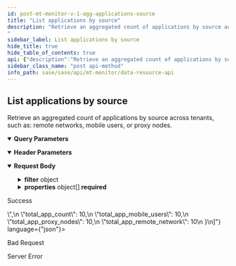 ```yaml
---
id: post-mt-monitor-v-1-agg-applications-source
title: "List applications by source"
description: "Retrieve an aggregated count of applications by source across tenants, such as: remote networks, mobile users, or proxy nodes.                   
"
sidebar_label: List applications by source
hide_title: true
hide_table_of_contents: true
api: {"description":"Retrieve an aggregated count of applications by source across tenants, such as: remote networks, mobile users, or proxy nodes.                   \n","operationId":"post-mt-monitor-v1-agg-applications-source","parameters":[{"description":"Must be `tenant`. Using the query parameter returns all the aggregated responses for the current parent tenant and its child tenants. If not used, the results for just the current tenant are returned. \n","in":"query","name":"agg_by","schema":{"type":"string"}},{"description":"Must be one of the following: `de`, `americas`, `europe`, `uk`, `sg`, `ca`, `jp`, `au`, `in`. Returns details from the Cortex Data Lake (CDL) region specified.  \n","in":"header","name":"X-PANW-Region","schema":{"type":"string"}}],"requestBody":{"content":{"application/json":{"examples":{"Risky Application Count by Source":{"value":{"filter":{"operator":"AND","rules":[{"rule":"app_risky"},{"operator":"last_n_days","property":"event_time","values":[7]}]},"properties":[{"property":"total_app_count"},{"property":"total_app_remote_network"},{"property":"total_app_mobile_users"},{"property":"total_app_proxy_nodes"}]}},"Risky Application Count by Source per Tenant":{"value":{"filter":{"operator":"AND","rules":[{"rule":"app_risky"},{"operator":"last_n_days","property":"event_time","values":[7]}]},"properties":[{"property":"sub_tenant_id"},{"property":"total_app_count"},{"property":"total_app_remote_network"},{"property":"total_app_mobile_users"},{"property":"total_app_proxy_nodes"}]}}},"schema":{"properties":{"filter":{"allOf":[{"description":"Applications by source filter. Consists of a required operator and an array of rules objects. \n","properties":{"operator":{"description":"Must be `AND`. \n","type":"string"},"rules":{"anyOf":[{"description":"Applications by source rule.  \n","properties":{"rule":{"description":"Rule name that is set to one of the example values. See See [AppSrcRule](/sase/docs/filters#appsrcrule)\n","example":"app_risky","type":"string"}},"type":"object"},{"properties":{"operator":{"description":"Filter operator that is one of the example values and is run on the property field","example":"gt, lt, last_n_minutes, last_n_hours, last_n_days","type":"string"},"property":{"description":"Filter property field that is one of the example values","example":"event_time, update_time, updated_time","type":"string"},"values":{"description":"Filter property value","example":"minute, hour or day counts if property is event_time","items":{"type":"string"},"type":"array"}},"type":"object"}],"description":"See [AppSrcRule](/sase/docs/filters#appsrcrule) and [TimeFilter](/sase/docs/filters#timefilter).\n","items":{"type":"object"},"type":"array"}},"required":["operator"],"type":"object"},{"description":"filter json object"}]},"properties":{"description":"List of property json objects","items":{"description":"Property field name.  \n","properties":{"alias":{"type":"string"},"property":{"description":"Property fields will be returned in the API response. See [AppSrcProperty](/sase/docs/filters#appsrcproperty)\n","example":"sub_tenant_id, total_app_count, total_app_remote_network, total_app_mobile_users,total_app_proxy_nodes","type":"string"}},"type":"object"},"type":"array"}},"required":["properties","filter"],"type":"object"}}}},"responses":{"200":{"content":{"application/json":{"examples":{"Risky Application Count by Source":{"value":[{"total_app_count":10,"total_app_mobile_users":10,"total_app_proxy_nodes":10,"total_app_remote_network":10}]},"Risky Application Count by Source per Tenant":{"value":[{"sub_tenant_id":"<sub_tenant_id>","total_app_count":10,"total_app_mobile_users":10,"total_app_proxy_nodes":10,"total_app_remote_network":10}]}}}},"description":"Success"},"400":{"description":"Bad Request"},"500":{"description":"Server Error"}},"security":[{"Bearer":[]}],"tags":["DataResources"],"method":"post","path":"/mt/monitor/v1/agg/applications/source","servers":[{"url":"https://api.sase.paloaltonetworks.com"}],"securitySchemes":{"Bearer":{"scheme":"bearer","type":"http"}},"jsonRequestBodyExample":{"filter":{"operator":"string","rules":{"rule":"app_risky"}},"properties":[{"alias":"string","property":"sub_tenant_id, total_app_count, total_app_remote_network, total_app_mobile_users,total_app_proxy_nodes"}]},"info":{"contact":{},"description":"Use the Data Resource API for retrieving aggregated summaries and counts across tenants for threats, alerts, risky applications, URLs, and upgrades.\n","title":"Data Resource API","version":"1.0"},"postman":{"name":"List applications by source","description":{"content":"Retrieve an aggregated count of applications by source across tenants, such as: remote networks, mobile users, or proxy nodes.                   \n","type":"text/plain"},"url":{"path":["mt","monitor","v1","agg","applications","source"],"host":["{{baseUrl}}"],"query":[{"disabled":false,"description":{"content":"Must be `tenant`. Using the query parameter returns all the aggregated responses for the current parent tenant and its child tenants. If not used, the results for just the current tenant are returned. \n","type":"text/plain"},"key":"agg_by","value":""}],"variable":[]},"header":[{"disabled":false,"description":{"content":"Must be one of the following: `de`, `americas`, `europe`, `uk`, `sg`, `ca`, `jp`, `au`, `in`. Returns details from the Cortex Data Lake (CDL) region specified.  \n","type":"text/plain"},"key":"X-PANW-Region","value":""},{"key":"Content-Type","value":"application/json"},{"key":"Accept","value":"application/json"}],"method":"POST","body":{"mode":"raw","raw":"\"\"","options":{"raw":{"language":"json"}}},"auth":{"type":"bearer","bearer":[{"type":"any","value":"<Bearer Token>","key":"token"}]}}}
sidebar_class_name: "post api-method"
info_path: sase/sase/api/mt-monitor/data-resource-api
---
```



## List applications by source



Retrieve an aggregated count of applications by source across tenants, such as: remote networks, mobile users, or proxy nodes.                   


<details style={{"marginBottom":"1rem"}} data-collapsed={false} open={true}><summary style={{}}><strong>Query Parameters</strong></summary><div><ul><ParamsItem className={"paramsItem"} param={{"description":"Must be `tenant`. Using the query parameter returns all the aggregated responses for the current parent tenant and its child tenants. If not used, the results for just the current tenant are returned. \n","in":"query","name":"agg_by","schema":{"type":"string"}}}></ParamsItem></ul></div></details><details style={{"marginBottom":"1rem"}} data-collapsed={false} open={true}><summary style={{}}><strong>Header Parameters</strong></summary><div><ul><ParamsItem className={"paramsItem"} param={{"description":"Must be one of the following: `de`, `americas`, `europe`, `uk`, `sg`, `ca`, `jp`, `au`, `in`. Returns details from the Cortex Data Lake (CDL) region specified.  \n","in":"header","name":"X-PANW-Region","schema":{"type":"string"}}}></ParamsItem></ul></div></details><MimeTabs><TabItem label={"application/json"} value={"application/json-schema"}><details style={{}} data-collapsed={false} open={true}><summary style={{"textAlign":"left"}}><strong>Request Body</strong></summary><div style={{"textAlign":"left","marginLeft":"1rem"}}></div><ul style={{"marginLeft":"1rem"}}><SchemaItem collapsible={true} className={"schemaItem"}><details style={{}}><summary style={{}}><strong>filter</strong><span style={{"opacity":"0.6"}}> object</span></summary><div style={{"marginLeft":"1rem"}}><div style={{"marginTop":".5rem","marginBottom":".5rem"}}>

Applications by source filter. Consists of a required operator and an array of rules objects. 


</div><SchemaItem collapsible={false} name={"operator"} required={true} schemaDescription={"Must be `AND`. \n"} schemaName={"string"} qualifierMessage={undefined} defaultValue={undefined}></SchemaItem><SchemaItem collapsible={true} className={"schemaItem"}><details style={{}}><summary style={{}}><strong>rules</strong><span style={{"opacity":"0.6"}}> object[]</span></summary><div style={{"marginLeft":"1rem"}}><div style={{"marginTop":".5rem","marginBottom":".5rem"}}>

See [AppSrcRule](/sase/docs/filters#appsrcrule) and [TimeFilter](/sase/docs/filters#timefilter).


</div><div><div><span className={"badge badge--info"}>anyOf</span><SchemaTabs><TabItem label={"MOD1"} value={"0-item-properties"}><SchemaItem collapsible={false} name={"rule"} required={false} schemaDescription={"Rule name that is set to one of the example values. See See [AppSrcRule](/sase/docs/filters#appsrcrule)\n"} schemaName={"string"} qualifierMessage={undefined} defaultValue={undefined}></SchemaItem></TabItem><TabItem label={"MOD2"} value={"1-item-properties"}><SchemaItem collapsible={false} name={"operator"} required={false} schemaDescription={"Filter operator that is one of the example values and is run on the property field"} schemaName={"string"} qualifierMessage={undefined} defaultValue={undefined}></SchemaItem><SchemaItem collapsible={false} name={"property"} required={false} schemaDescription={"Filter property field that is one of the example values"} schemaName={"string"} qualifierMessage={undefined} defaultValue={undefined}></SchemaItem><SchemaItem collapsible={false} name={"values"} required={false} schemaDescription={"Filter property value"} schemaName={"string[]"} qualifierMessage={undefined} defaultValue={undefined}></SchemaItem></TabItem></SchemaTabs></div></div></div></details></SchemaItem></div></details></SchemaItem><SchemaItem collapsible={true} className={"schemaItem"}><details style={{}}><summary style={{}}><strong>properties</strong><span style={{"opacity":"0.6"}}> object[]</span><strong style={{"fontSize":"var(--ifm-code-font-size)","color":"var(--openapi-required)"}}> required</strong></summary><div style={{"marginLeft":"1rem"}}><div style={{"marginTop":".5rem","marginBottom":".5rem"}}>

List of property json objects

</div><SchemaItem collapsible={false} name={"alias"} required={false} schemaDescription={undefined} schemaName={"string"} qualifierMessage={undefined} defaultValue={undefined}></SchemaItem><SchemaItem collapsible={false} name={"property"} required={false} schemaDescription={"Property fields will be returned in the API response. See [AppSrcProperty](/sase/docs/filters#appsrcproperty)\n"} schemaName={"string"} qualifierMessage={undefined} defaultValue={undefined}></SchemaItem></div></details></SchemaItem></ul></details></TabItem></MimeTabs><div><ApiTabs><TabItem label={"200"} value={"200"}><div>

Success

</div><div><MimeTabs groupId={"mime-type"}><TabItem label={"application/json"} value={"application/json"}><SchemaTabs groupId={"schema-tabs"}><TabItem label={" Risky  Application  Count by  Source"} value={" Risky  Application  Count by  Source"}><ResponseSamples responseExample={"[\n  {\n    \"total_app_count\": 10,\n    \"total_app_mobile_users\": 10,\n    \"total_app_proxy_nodes\": 10,\n    \"total_app_remote_network\": 10\n  }\n]"} language={"json"}></ResponseSamples></TabItem><TabItem label={" Risky  Application  Count by  Source per  Tenant"} value={" Risky  Application  Count by  Source per  Tenant"}><ResponseSamples responseExample={"[\n  {\n    \"sub_tenant_id\": \"<sub_tenant_id>\",\n    \"total_app_count\": 10,\n    \"total_app_mobile_users\": 10,\n    \"total_app_proxy_nodes\": 10,\n    \"total_app_remote_network\": 10\n  }\n]"} language={"json"}></ResponseSamples></TabItem></SchemaTabs></TabItem></MimeTabs></div></TabItem><TabItem label={"400"} value={"400"}><div>

Bad Request

</div><div></div></TabItem><TabItem label={"500"} value={"500"}><div>

Server Error

</div><div></div></TabItem></ApiTabs></div>
      